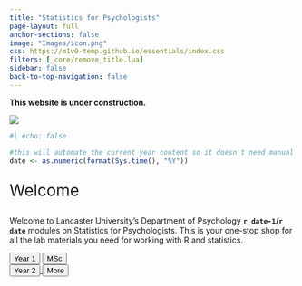 ```yaml
---
title: "Statistics for Psychologists"
page-layout: full
anchor-sections: false
image: "Images/icon.png"
css: https://m1v0-temp.github.io/essentials/index.css
filters: [_core/remove_title.lua]
sidebar: false
back-to-top-navigation: false
---
```


::: callout-warning
**This website is under construction.**
:::

![](Images/LUPsychology.svg){fig-alt="University Logo" fig-align="center"}

```r
#| echo: false

#this will automate the current year content so it doesn't need manual changing each year
date <- as.numeric(format(Sys.time(), "%Y"))
```

::: {.div style="font-size:2em;"}
Welcome
:::

Welcome to Lancaster University's Department of Psychology **`r date-1`/`r date`** modules on Statistics for Psychologists. This is your one-stop shop for all the lab materials you need for working with R and statistics.

```{=html}

<div class="container">
  <div class="row">
    <div class="col">

    <a href="year1/">
      <button type="button" class="btn btn-landing btn-lg">Year 1</button>
    </a>
    <a href="MSc/">
      <button type="button" class="btn btn-landing btn-lg">MSc</button>
    </a>
    
    </div>
    <div class="col">
    
    <a href="year2/">
      <button type="button" class="btn btn-landing btn-lg">Year 2</button>
    </a>
    <a href="more/">
      <button type="button" class="btn btn-landing btn-lg">More</button>
    </a>
    
    </div>
  </div>
</div>

```